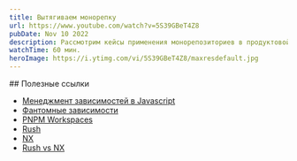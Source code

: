 ```yaml
---
title: Вытягиваем монорепку
url: https://www.youtube.com/watch?v=5S39GBeT4Z8
pubDate: Nov 10 2022
description: Рассмотрим кейсы применения монорепозиториев в продуктовой и платформенной разработке, определим проблемы, которые нам предстоит решить, и выберем подходящие инструменты.
watchTime: 60 мин.
heroImage: https://i.ytimg.com/vi/5S39GBeT4Z8/maxresdefault.jpg
---
```


<div data-pagefind-ignore>
## Полезные ссылки

- [Менеджмент зависимостей в Javascript](/hacknote-js/articles/dependency-management)
- [Фантомные зависимости](https://rushjs.io/pages/advanced/phantom_deps/)
- [PNPM Workspaces](https://pnpm.io/workspaces)
- [Rush](https://rushjs.io)
- [NX](https://nx.dev)
- [Rush vs NX](https://elliott.dev/posts/rush-vs-nx)
</div>
